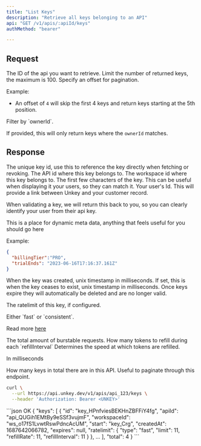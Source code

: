 ```yaml
---
title: "List Keys"
description: "Retrieve all keys belonging to an API"
api: "GET /v1/apis/:apiId/keys"
authMethod: "bearer"

---
```


## Request

<ParamField path="apiId" type="string" required>
The ID of the api you want to retrieve.
</ParamField>


<ParamField query="limit" type="int" default="100">
Limit the number of returned keys, the maximum is 100.
</ParamField>


<ParamField query="offset" type="int" default="0">
Specify an offset for pagination.

Example:
- An offset of `4` will skip the first 4 keys and return keys starting at the 5th position.
</ParamField>


<ParamField query="ownerId" type="string">
Filter by `ownerId`.

If provided, this will only return keys where the `ownerId` matches.
</ParamField>




## Response


<ResponseField name="keys" type="Array" required>

 <Expandable>



<ResponseField name="id" type="string" required>
The unique key id, use this to reference the key directly when fetching or revoking.

</ResponseField>

<ResponseField name="apiId" type="string" required>
The API id where this key belongs to.
</ResponseField>

<ResponseField name="workspaceId" type="string" required>
The workspace id where this key belongs to.
</ResponseField>


 <ResponseField name="start" type="string" required >
  The first few characters of the key. This can be useful when displaying it your users, so they can match it.

</ResponseField>



 <ResponseField name="ownerId" type="string" >
  Your user's Id. This will provide a link between Unkey and your customer record.

  When validating a key, we will return this back to you, so you can clearly identify your user from their api key.

</ResponseField>

<ResponseField name="meta" type="object" >
This is a place for dynamic meta data, anything that feels useful for you should go here

Example:
```json
{
  "billingTier":"PRO",
  "trialEnds": "2023-06-16T17:16:37.161Z"
}
```

</ResponseField>
<ResponseField name="createdAt" type="int" >
  When the key was created, unix timestamp in milliseconds.



</ResponseField>
<ResponseField name="expires" type="int" >
  If set, this is when the key ceases to exist, unix timestamp in milliseconds.
  Once keys expire they will automatically be deleted and are no longer valid.

</ResponseField>



<ResponseField name="ratelimit" type="Object" >

The ratelimit of this key, if configured.
  <Expandable title="properties">

  <ResponseField name="type" type="string" default="fast" required>
  Either `fast` or `consistent`.

  Read more [here](/features/ratelimiting)

  </ResponseField>
  <ResponseField name="limit" type="int" required>
  The total amount of burstable requests.


  </ResponseField>
  <ResponseField name="refillRate" type="int" required>
  How many tokens to refill during each `refillInterval`
  </ResponseField>
  <ResponseField name="refillInterval" type="int" required>
  Determines the speed at which tokens are refilled.

  In milliseconds
  </ResponseField>
 </Expandable>
</ResponseField>




 </Expandable>

</ResponseField>


 <ResponseField name="total" type="int" required>
  How many keys in total there are in this API.
  Useful to paginate through this endpoint.
  </ResponseField>

<RequestExample>



```sh
curl \
  --url https://api.unkey.dev/v1/apis/api_123/keys \
  --header 'Authorization: Bearer <UNKEY>'
```





</RequestExample>

<ResponseExample>
```json OK
{
  "keys": [
    {
      "id": "key_HPnfviesBEKHnZBFFiY4fg",
      "apiId": "api_QUGih1EMtBy9eSSf3vujmF",
      "workspaceId": "ws_o17fS1LvwtRswPdncAcUM",
      "start": "key_Crg",
      "createdAt": 1687642066782,
      "expires": null,
      "ratelimit": {
        "type": "fast",
        "limit": 11,
        "refillRate": 11,
        "refillInterval": 11
      }
    },
    ...
  ],
  "total": 4
}
```


</ResponseExample>
